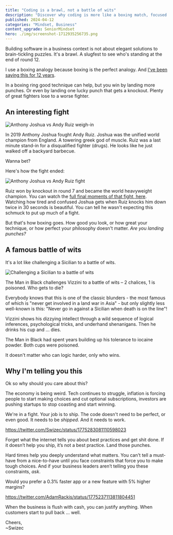 ```yaml
---
title: "Coding is a brawl, not a battle of wits"
description: "Discover why coding is more like a boxing match, focused on delivering results rather than perfect technique. Learn how to navigate economic upheaval and prioritize business needs in this unexpected comparison."
published: 2024-04-12
categories: "Mindset, Business"
content_upgrade: SeniorMindset
hero: ./img/screenshot-1712935256735.png
---
```


Building software in a business context is not about elegant solutions to brain-tickling puzzles. It's a brawl. A slugfest to see who's standing at the end of round 12.

I use a boxing analogy because boxing is the perfect analogy. And [I've been saying this for 12 years](https://swizec.com/blog/why-every-entrepreneur-should-take-up-boxing/).

In a boxing ring good technique can help, but you win by landing more punches. Or even by landing one lucky punch that gets a knockout. Plenty of great fighters lose to a worse fighter.

## An interesting fight

![Anthony Joshua vs Andy Ruiz weigh-in](./img/Anthony-Joshua-vs-Andy-Ruiz-weigh-in-5c3ec9.jpeg)

In 2019 Anthony Joshua fought Andy Ruiz. Joshua was the unified world champion from England. A towering greek god of muscle. Ruiz was a last minute stand-in for a disqualified fighter (drugs). He looks like he just walked off a backyard barbecue.

Wanna bet?

Here's how the fight ended:

![Anthony Joshua vs Andy Ruiz fight](./img/Anthony-Joshua-vs-Andy-Ruiz-fight-aii06h.jpeg)

Ruiz won by knockout in round 7 and became the world heavyweight champion. You can watch the [full final moments of that fight, here](https://www.dazn.com/en-US/news/boxing/anthony-joshua-vs-andy-ruiz-jr-results-highlights/ps7zbggv7clk1gpmk5rw3zbgn). Watching how tired and confused Joshua gets when Ruiz knocks him down twice in 30 seconds is beautiful. You can tell he wasn't expecting this schmuck to put up much of a fight.

But that's how boxing goes. How good you look, or how great your technique, or how perfect your philosophy doesn't matter. _Are you landing punches?_

## A famous battle of wits

It's a lot like challenging a Sicilian to a battle of wits.

![Challenging a Sicilian to a battle of wits](./img/Challenging-a-Sicilian-to-a-battle-of-wits-12dcah.gif)

The Man in Black challenges Vizzini to a battle of wits – 2 chalices, 1 is poisoned. Who gets to die?

Everybody knows that this is one of the classic blunders - the most famous of which is "never get involved in a land war in Asia" - but only slightly less well-known is this: "Never go in against a Sicilian when death is on the line"!

Vizzini shows his dizzying intellect through a wild sequence of logical inferences, psychological tricks, and underhand shenanigans. Then he drinks his cup and ... dies.

The Man in Black had spent years building up his tolerance to iocaine powder. Both cups were poisoned.

It doesn't matter who can logic harder, only who wins.

## Why I'm telling you this

Ok so why should you care about this?

The economy is being weird. Tech continues to struggle, inflation is forcing people to start making choices and cut optional subscriptions, investors are pushing startups to stop coasting and start winning.

We're in a fight. Your job is to ship. The code doesn't need to be perfect, or even good. It needs to be _shipped_. And it needs to work.

https://twitter.com/Swizec/status/1775283081110598023

Forget what the internet tells you about best practices and get shit done. If it doesn’t help you ship, it’s not a best practice. Land those punches.

Hard times help you deeply understand what matters. You can't tell a must-have from a nice-to-have until you face constraints that force you to make tough choices. And if your business leaders aren’t telling you these constraints, _ask_.

Would you prefer a 0.3% faster app or a new feature with 5% higher margins?

https://twitter.com/AdamRackis/status/1775237113811804451

When the business is flush with cash, you can justify anything. When customers start to pull back ... well.

Cheers,<br />
\~Swizec
